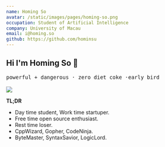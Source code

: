```yaml
---
name: Homing So
avatar: /static/images/pages/homing-so.png
occupation: Student of Artificial Intelligence
company: University of Macau
email: i@homing.so
github: https://github.com/hominsu
---
```


## Hi I'm Homing So 👋

<div className="text-center">
  <samp>
    <a className="no-underline">powerful + dangerous</a> ·
    <a className="no-underline">zero diet coke</a> ·<a className="no-underline">early bird</a>
  </samp>
  <br />
  <br />
  <a href="https://github.com/hominsu">
    <img
      align="center"
      src="https://github-readme-stats.vercel.app/api/top-langs/?username=hominsu&layout=compact"
    />
  </a>
</div>

**TL;DR**

- Day time student, Work time startuper.
- Free time open source enthusiast.
- Rest time loser.
- CppWizard, Gopher, CodeNinja.
- ByteMaster, SyntaxSavior, LogicLord.

